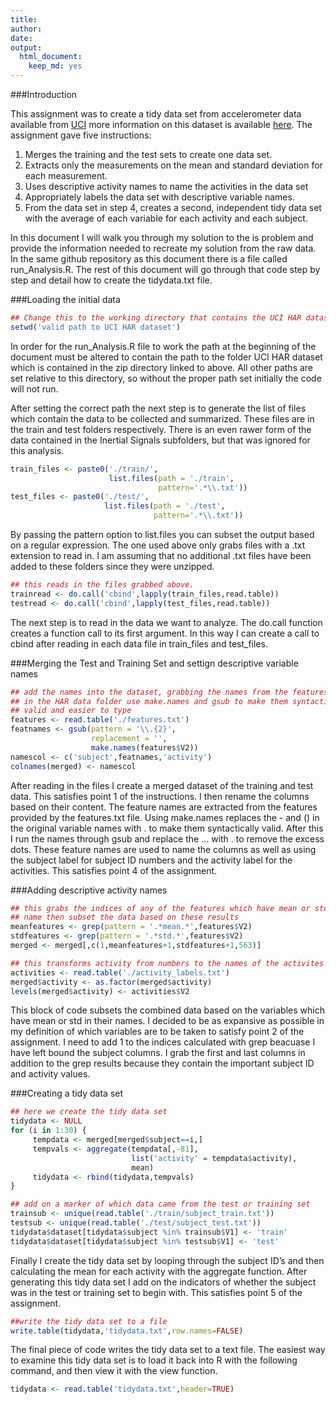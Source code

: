 ```yaml
---
title: 
author: 
date: 
output:
  html_document:
    keep_md: yes
---
```



###Introduction

This assignment was to create a tidy data set from accelerometer data available
from [UCI](https://d396qusza40orc.cloudfront.net/getdata%2Fprojectfiles%2FUCI%20HAR%20Dataset.zip) 
more information on this dataset is available [here](http://archive.ics.uci.edu/ml/datasets/Human+Activity+Recognition+Using+Smartphones).
The assignment gave five instructions:

 
1. Merges the training and the test sets to create one data set.
2. Extracts only the measurements on the mean and standard deviation for each 
measurement. 
3. Uses descriptive activity names to name the activities in the data set
4. Appropriately labels the data set with descriptive variable names. 
5. From the data set in step 4, creates a second, independent tidy data set 
with the average of each variable for each activity and each subject.  

In this document I will walk you through my solution to the is problem and 
provide the information needed to recreate my solution from the raw data. In 
the same github repository as this document there is a file called 
run_Analysis.R. The rest of this document will go through that code step by 
step and detail how to create the tidydata.txt file.

###Loading the initial data

```r

## Change this to the working directory that contains the UCI HAR dataset folder
setwd('valid path to UCI HAR dataset')

```
In order for the run_Analysis.R file to work the path at the beginning of the
document must be altered to contain the path to the folder UCI HAR dataset 
which is contained in the zip directory linked to above. All other paths are set
relative to this directory, so without the proper path set initially the code 
will not run.

After setting the correct path the next step is to generate the list of files
which contain the data to be collected and summarized. These files are in the
train and test folders respectively. There is an even rawer form of the data 
contained in the Inertial Signals subfolders, but that was ignored for this 
analysis.  
```r
train_files <- paste0('./train/',
                      list.files(path = './train',
                                 pattern='.*\\.txt'))
test_files <- paste0('./test/',
                     list.files(path = './test',
                                pattern='.*\\.txt'))
```
By passing the pattern option to list.files you can subset the output based on
a regular expression. The one used above only grabs files with a .txt extension
to read in. I am assuming that no additional .txt files have been added to these
folders since they were unzipped.  
```r
## this reads in the files grabbed above. 
trainread <- do.call('cbind',lapply(train_files,read.table))
testread <- do.call('cbind',lapply(test_files,read.table))
```
The next step is to read in the data we want to analyze. The do.call function
creates a function call to its first argument. In this way I can create a call
to cbind after reading in each data file in train_files and test_files.  

###Merging the Test and Training Set and settign descriptive variable names

```r
## add the names into the dataset, grabbing the names from the features list
## in the HAR data folder use make.names and gsub to make them syntactically
## valid and easier to type
features <- read.table('./features.txt')
featnames <- gsub(pattern = '\\.{2}',
                  replacement = '',
                  make.names(features$V2))
namescol <- c('subject',featnames,'activity')
colnames(merged) <- namescol
```
After reading in the files I create a merged dataset of the training and test
data. This satisfies point 1 of the instructions. I then rename the columns
based on their content. The feature names are extracted from the features 
provided by the features.txt file. Using make.names replaces the - and () in
the original variable names with . to make them syntactically valid. After this
I run the names through gsub and replace the ... with . to remove the excess dots.
These feature names are used to name the columns as well as using the subject 
label for subject ID numbers and the activity label for the activities. 
This satisfies point 4 of the assignment.  

###Adding descriptive activity names  

```r
## this grabs the indices of any of the features which have mean or std in their
## name then subset the data based on these results
meanfeatures <- grep(pattern = '.*mean.*',features$V2)
stdfeatures <- grep(pattern = '.*std.*',features$V2)
merged <- merged[,c(1,meanfeatures+1,stdfeatures+1,563)]

## this transforms activity from numbers to the names of the activites
activities <- read.table('./activity_labels.txt')
merged$activity <- as.factor(merged$activity)
levels(merged$activity) <- activities$V2
```
This block of code subsets the combined data based on the variables which have
mean or std in their names. I decided to be as expansive as possible in my 
definition of which variables are to be taken to satisfy point 2 of the 
assignment. I need to add 1 to the indices calculated with grep beacuase I have
left bound the subject columns. I grab the first and last columns in addition to
the grep results because they contain the important subject ID and activity 
values.  

###Creating a tidy data set

```r
## here we create the tidy data set
tidydata <- NULL
for (i in 1:30) {
     tempdata <- merged[merged$subject==i,]
     tempvals <- aggregate(tempdata[,-81],
                           list('activity' = tempdata$activity),
                           mean)
     tidydata <- rbind(tidydata,tempvals)
}

## add on a marker of which data came from the test or training set
trainsub <- unique(read.table('./train/subject_train.txt'))
testsub <- unique(read.table('./test/subject_test.txt'))
tidydata$dataset[tidydata$subject %in% trainsub$V1] <- 'train'
tidydata$dataset[tidydata$subject %in% testsub$V1] <- 'test'
```
Finally I create the tidy data set by looping through the subject ID's and then
calculating the mean for each activity with the aggregate function. After 
generating this tidy data set I add on the indicators of whether the subject was
in the test or training set to begin with. This satisfies point 5 of the 
assignment.
```r
##write the tidy data set to a file
write.table(tidydata,'tidydata.txt',row.names=FALSE)
```
The final piece of code writes the tidy data set to a text file. The easiest 
way to examine this tidy data set is to load it back into R with the following
command, and then view it with the view function.
```r
tidydata <- read.table('tidydata.txt',header=TRUE)
```